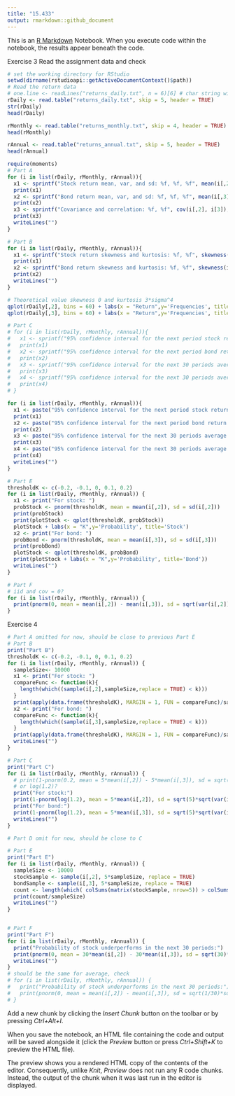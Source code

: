 ---
title: "15.433"
output: rmarkdown::github_document
---

This is an [R Markdown](http://rmarkdown.rstudio.com) Notebook. When you execute code within the notebook, the results appear beneath the code. 


Exercise 3
Read the assignment data and check
```{r}
# set the working directory for RStudio
setwd(dirname(rstudioapi::getActiveDocumentContext()$path))
# Read the return data
# one.line <- readLines("returns_daily.txt", n = 6)[6] # char string with 1st line of data
rDaily <- read.table("returns_daily.txt", skip = 5, header = TRUE)
str(rDaily)
head(rDaily)

rMonthly <- read.table("returns_monthly.txt", skip = 4, header = TRUE)
head(rMonthly)

rAnnual <- read.table("returns_annual.txt", skip = 5, header = TRUE)
head(rAnnual)
```


```{r}
require(moments)
# Part A
for (i in list(rDaily, rMonthly, rAnnual)){
  x1 <- sprintf("Stock return mean, var, and sd: %f, %f, %f", mean(i[,2]), var(i[,2]), sd(i[,2]))
  print(x1)
  x2 <- sprintf("Bond return mean, var, and sd: %f, %f, %f", mean(i[,3]), var(i[,3]), sd(i[,3]))
  print(x2)
  x3 <- sprintf("Covariance and correlation: %f, %f", cov(i[,2], i[3]), cor(i[,2], i[3]))
  print(x3)
  writeLines("")
}

# Part B
for (i in list(rDaily, rMonthly, rAnnual)){
  x1 <- sprintf("Stock return skewness and kurtosis: %f, %f", skewness(i[,2]), kurtosis(i[,2]))
  print(x1)
  x2 <- sprintf("Bond return skewness and kurtosis: %f, %f", skewness(i[,3]), kurtosis(i[,3]))
  print(x2)
  writeLines("")
}

# Theoretical value skewness 0 and kurtosis 3*sigma^4
qplot(rDaily[,2], bins = 60) + labs(x = "Return",y='Frequencies', title='Daily Stock Returns Histogram')
qplot(rDaily[,3], bins = 60) + labs(x = "Return",y='Frequencies', title='Daily Bond Returns Histogram')

# Part C
# for (i in list(rDaily, rMonthly, rAnnual)){
#   x1 <- sprintf("95% confidence interval for the next period stock return: [%f, %f]", mean(i[,2]) - 1.96*sd(i[,2]),  mean(i[,2]) + 1.96*sd(i[,2]))
#   print(x1)
#   x2 <- sprintf("95% confidence interval for the next period bond return: [%g, %g]", mean(i[,3]) - 1.96*sd(i[,3]),  mean(i[,3]) + 1.96*sd(i[,3]))
#   print(x2)
#   x3 <- sprintf("95% confidence interval for the next 30 periods average stock return: [%g, %g]", mean(i[,2]) - 1.96*sqrt(1/30)*sd(i[,2]),  mean(i[,2]) + 1.96*sd(i[,2]))
#   print(x3)
#   x4 <- sprintf("95% confidence interval for the next 30 periods average bond return: [%g, %g]", mean(i[,3]) - 1.96*sqrt(1/30)*sd(i[,3]),  mean(i[,3]) + 1.96*sd(i[,3]))
#   print(x4)
# }

for (i in list(rDaily, rMonthly, rAnnual)){
  x1 <- paste("95% confidence interval for the next period stock return: [", mean(i[,2]) - 1.96*sd(i[,2]), ", ", mean(i[,2]) + 1.96*sd(i[,2]), "]")
  print(x1)
  x2 <- paste("95% confidence interval for the next period bond return: [", mean(i[,3]) - 1.96*sd(i[,3]), ", ", mean(i[,3]) + 1.96*sd(i[,3]), "]")
  print(x2)
  x3 <- paste("95% confidence interval for the next 30 periods average stock return: [", mean(i[,2]) - 1.96*sqrt(1/30)*sd(i[,2]), ", ", mean(i[,2]) + 1.96*sqrt(1/30)*sd(i[,2]), "]")
  print(x3)
  x4 <- paste("95% confidence interval for the next 30 periods average bond return: [", mean(i[,3]) - 1.96*sqrt(1/30)*sd(i[,3]), ", ", mean(i[,3]) + 1.96*sqrt(1/30)*sd(i[,3]), "]")
  print(x4)
  writeLines("")
}

# Part E
thresholdK <- c(-0.2, -0.1, 0, 0.1, 0.2)
for (i in list(rDaily, rMonthly, rAnnual)) {
  x1 <- print("For stock: ")
  probStock <- pnorm(thresholdK, mean = mean(i[,2]), sd = sd(i[,2]))
  print(probStock)
  print(plotStock <- qplot(thresholdK, probStock))
  plotStock + labs(x = "K",y='Probability', title='Stock')
  x2 <- print("For bond: ")
  probBond <- pnorm(thresholdK, mean = mean(i[,3]), sd = sd(i[,3]))
  print(probBond)
  plotStock <- qplot(thresholdK, probBond)
  print(plotStock + labs(x = "K",y='Probability', title='Bond'))
  writeLines("")
}

# Part F
# iid and cov = 0?
for (i in list(rDaily, rMonthly, rAnnual)) {
  print(pnorm(0, mean = mean(i[,2]) - mean(i[,3]), sd = sqrt(var(i[,2])+var(i[,3])) ))
}
```

Exercise 4
```{r}
# Part A omitted for now, should be close to previous Part E
# Part B
print("Part B")
thresholdK <- c(-0.2, -0.1, 0, 0.1, 0.2)
for (i in list(rDaily, rMonthly, rAnnual)) {
  sampleSize<- 10000
  x1 <- print("For stock: ")
  compareFunc <- function(k){
    length(which((sample(i[,2],sampleSize,replace = TRUE) < k)))
  }
  print(apply(data.frame(thresholdK), MARGIN = 1, FUN = compareFunc)/sampleSize)
  x2 <- print("For bond: ")
  compareFunc <- function(k){
    length(which((sample(i[,3],sampleSize,replace = TRUE) < k)))
  }
  print(apply(data.frame(thresholdK), MARGIN = 1, FUN = compareFunc)/sampleSize)
  writeLines("")
}

# Part C
print("Part C")
for (i in list(rDaily, rMonthly, rAnnual)) {
  # print(1-pnorm(0.2, mean = 5*mean(i[,2]) - 5*mean(i[,3]), sd = sqrt(5)*sqrt(var(i[,2])+var(i[,3])) ))
  # or log(1.2)?
  print("For stock:")
  print(1-pnorm(log(1.2), mean = 5*mean(i[,2]), sd = sqrt(5)*sqrt(var(i[,2])+var(i[,3])) ))
  print("For bond:")
  print(1-pnorm(log(1.2), mean = 5*mean(i[,3]), sd = sqrt(5)*sqrt(var(i[,2])+var(i[,3])) ))
  writeLines("")
}

# Part D omit for now, should be close to C

# Part E
print("Part E")
for (i in list(rDaily, rMonthly, rAnnual)) {
  sampleSize <- 10000
  stockSample <- sample(i[,2], 5*sampleSize, replace = TRUE)
  bondSample <- sample(i[,3], 5*sampleSize, replace = TRUE)
  count <- length(which( colSums(matrix(stockSample, nrow=5)) > colSums(matrix(bondSample, nrow=5)) + 0.2 ))
  print(count/sampleSize)
  writeLines("")
}


# Part F
print("Part F")
for (i in list(rDaily, rMonthly, rAnnual)) {
  print("Probability of stock underperforms in the next 30 periods:")
  print(pnorm(0, mean = 30*mean(i[,2]) - 30*mean(i[,3]), sd = sqrt(30)*sqrt(var(i[,2])+var(i[,3])) ))
  writeLines("")
}
# should be the same for average, check
# for (i in list(rDaily, rMonthly, rAnnual)) {
#   print("Probability of stock underperforms in the next 30 periods:")
#   print(pnorm(0, mean = mean(i[,2]) - mean(i[,3]), sd = sqrt(1/30)*sqrt(var(i[,2])+var(i[,3])) ))
# }

```


Add a new chunk by clicking the *Insert Chunk* button on the toolbar or by pressing *Ctrl+Alt+I*.

When you save the notebook, an HTML file containing the code and output will be saved alongside it (click the *Preview* button or press *Ctrl+Shift+K* to preview the HTML file).

The preview shows you a rendered HTML copy of the contents of the editor. Consequently, unlike *Knit*, *Preview* does not run any R code chunks. Instead, the output of the chunk when it was last run in the editor is displayed.

